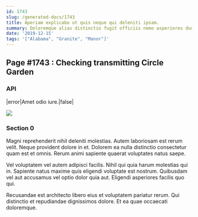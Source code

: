 ```yaml
---
id: 1743
slug: /generated-docs/1743
title: Aperiam explicabo ut quis neque qui deleniti ipsam.
summary: Doloremque alias distinctio fugit officiis nemo asperiores ducimus animi sint.
date: '2019-12-15'
tags: '["Alabama", "Granite", "Manor"]'
---
```


## Page #1743 : Checking transmitting Circle Garden
### API

|error|Amet odio iure.|false|


![](/assets/cats-4.jpg)

### Section 0
Magni reprehenderit nihil deleniti molestias. Autem laboriosam est rerum velit. Neque provident dolore in et. Dolorem ea nulla distinctio consectetur quam est et omnis. Rerum animi sapiente quaerat voluptates natus saepe.
 Vel voluptatem vel autem adipisci facilis. Nihil qui quia harum molestias qui in. Sapiente natus maxime quis eligendi voluptate est nostrum. Quibusdam vel aut accusamus vel optio dolor quia aut. Eligendi asperiores facilis quo qui.
 Recusandae est architecto libero eius et voluptatem pariatur rerum. Qui distinctio et repudiandae dignissimos dolore. Et ea quae occaecati doloremque.
